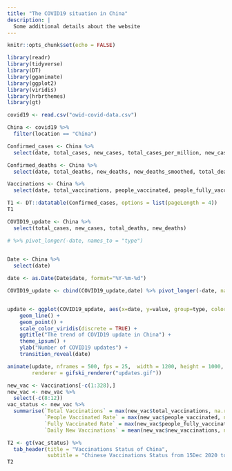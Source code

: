 ```yaml
---
title: "The COVID19 situation in China"
description: |
  Some additional details about the website
---
```


```r
knitr::opts_chunk$set(echo = FALSE)
```

```r
library(readr)
library(tidyverse)
library(DT)
library(gganimate)
library(ggplot2)
library(viridis)
library(hrbrthemes)
library(gt)
```

```r
covid19 <- read.csv("owid-covid-data.csv") 

China <- covid19 %>% 
  filter(location == "China")
```

```r
Confirmed_cases <- China %>% 
  select(date, total_cases, new_cases, total_cases_per_million, new_cases_per_million)

Confirmed_deaths <- China %>% 
  select(date, total_deaths, new_deaths, new_deaths_smoothed, total_deaths_per_million, new_deaths_per_million, new_deaths_smoothed_per_million)

Vaccinations <- China %>% 
  select(date, total_vaccinations, people_vaccinated, people_fully_vaccinated, total_boosters, new_vaccinations, new_vaccinations_smoothed, total_vaccinations_per_hundred, people_vaccinated_per_hundred, people_fully_vaccinated_per_hundred, total_boosters_per_hundred, new_vaccinations_smoothed_per_million, population)

T1 <- DT::datatable(Confirmed_cases, options = list(pageLength = 4))
T1
```

```r
COVID19_update <- China %>% 
  select(total_cases, new_cases, total_deaths, new_deaths)

# %>% pivot_longer(-date, names_to = "type") 
  

Date <- China %>% 
  select(date)

date <- as.Date(Date$date, format="%Y-%m-%d")

COVID19_update <- cbind(COVID19_update,date) %>% pivot_longer(-date, names_to = "type") 


update <- ggplot(COVID19_update, aes(x=date, y=value, group=type, color=type)) +
    geom_line() +
    geom_point() +
    scale_color_viridis(discrete = TRUE) +
    ggtitle("The trend of COVID19 update in China") +
    theme_ipsum() +
    ylab("Number of COVID19 updates") +
    transition_reveal(date)

animate(update, nframes = 500, fps = 25,  width = 1200, height = 1000, 
        renderer = gifski_renderer("updates.gif"))
```

```r
new_vac <- Vaccinations[-c(1:328),]
new_vac <- new_vac %>% 
  select(-c(8:12))
vac_status <- new_vac %>% 
  summarise(`Total Vaccinations` = max(new_vac$total_vaccinations, na.rm = T),
            `People Vaccinated Rate` = max(new_vac$people_vaccinated, na.rm = T) / mean(new_vac$population, na.rm = T),
            `Fully Vaccinated Rate` = max(new_vac$people_fully_vaccinated, na.rm = T) / mean(new_vac$population, na.rm = T),
            `Daily New Vaccinations` = mean(new_vac$new_vaccinations, na.rm = T)) 

T2 <- gt(vac_status) %>% 
  tab_header(title = "Vaccinations Status of China",
             subtitle = "Chinese Vaccinations Status from 15Dec 2020 to 30Aug 2021")
T2
```













